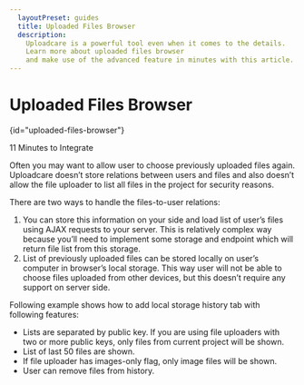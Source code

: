 ```yaml
---
  layoutPreset: guides
  title: Uploaded Files Browser
  description:
    Uploadcare is a powerful tool even when it comes to the details.
    Learn more about uploaded files browser
    and make use of the advanced feature in minutes with this article.
---
```



# Uploaded Files Browser
{id="uploaded-files-browser"}

<BadgesBox>
  <Badge>11 Minutes to Integrate</Badge>
</BadgesBox>

Often you may want to allow user to choose previously uploaded files again.
Uploadcare doesn’t store relations between users and files
and also doesn’t allow the file uploader to list all files in the project
for security reasons.

There are two ways to handle the files-to-user relations:

1. You can store this information on your side and
  load list of user’s files using AJAX requests to your server.
  This is relatively complex way because you’ll need to implement some storage
  and endpoint which will return file list from this storage.
2. List of previously uploaded files can be stored locally on user’s computer
  in browser’s local storage. This way user will not be able to choose files
  uploaded from other devices, but this doesn’t require any support on
  server side.

Following example shows how to add local storage history tab
with following features:

* Lists are separated by public key. If you are using file uploaders
  with two or more public keys, only files from current project will be shown.
* List of last 50 files are shown.
* If file uploader has images-only flag, only image files will be shown.
* User can remove files from history.

<!-- https://codepen.io/uploadcare/pen/JqNQaM -->
<CodePen id="JqNQaM" title="Uploaded files browser example" />
